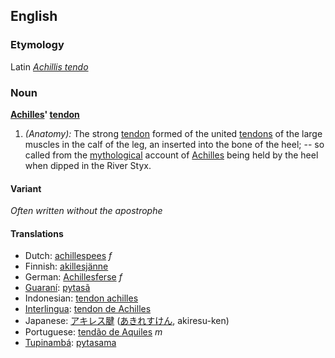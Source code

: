 ==English==
===Etymology===
Latin ''[[Achillis tendo]]''

=== Noun ===
'''[[Achilles]]' [[tendon]]'''

#''(Anatomy):'' The strong [[tendon]] formed of the united [[tendons]] of the large muscles in the calf of the leg, an inserted into the bone of the heel; -- so called from the [[mythological]] account of [[Achilles]] being held by the heel when dipped in the River Styx.

====Variant====
''Often written without the apostrophe''

==== Translations ====
*Dutch: [[achillespees]] ''f''
*Finnish: [[akillesjänne]]
*German: [[Achillesferse]] ''f''
*[[Guaraní]]: [[pytasã]]
*Indonesian: [[tendon achilles]]
*[[Interlingua]]: [[tendon de Achilles]]
*Japanese: [[アキレス腱]] ([[あきれすけん]], akiresu-ken)
*Portuguese: [[tendão de Aquiles]] ''m''
*[[Tupinambá]]: [[pytasama]]